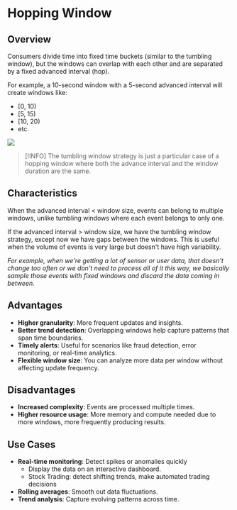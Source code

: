 # Hopping Window

## Overview

Consumers divide time into fixed time buckets (similar to the tumbling window), but the windows can overlap with each other and are separated by a fixed advanced interval (hop).

For example, a 10-second window with a 5-second advanced interval will create windows like:
- [0, 10)
- [5, 15)
- [10, 20)
- etc.

![](https://www.geeknarrator.com/static/images/stream-processing/hopping-windows.jpg)

> [!INFO]
> The tumbling window strategy is just a particular case of a hopping window where both the advance interval and the window duration are the same.


## Characteristics

When the advanced interval < window size, events can belong to multiple windows, unlike tumbling windows where each event belongs to only one.

If the advanced interval > window size, we have the tumbling window strategy, except now we have gaps between the windows. This is useful when the volume of events is very large but doesn't have high variability.

_For example, when we're getting a lot of sensor or user data, that doesn't change too often or we don't need to process all of it this way, we basically sample those events with fixed windows and discard the data coming in between._


## Advantages

- **Higher granularity**: More frequent updates and insights.
- **Better trend detection**: Overlapping windows help capture patterns that span time boundaries.
- **Timely alerts**: Useful for scenarios like fraud detection, error monitoring, or real-time analytics.
- **Flexible window size**: You can analyze more data per window without affecting update frequency.


## Disadvantages

- **Increased complexity**: Events are processed multiple times.
- **Higher resource usage**: More memory and compute needed due to more windows, more frequently producing results.


## Use Cases

- **Real-time monitoring**: Detect spikes or anomalies quickly
  - Display the data on an interactive dashboard.
  - Stock Trading: detect shifting trends, make automated trading decisions
- **Rolling averages**: Smooth out data fluctuations.
- **Trend analysis**: Capture evolving patterns across time.

